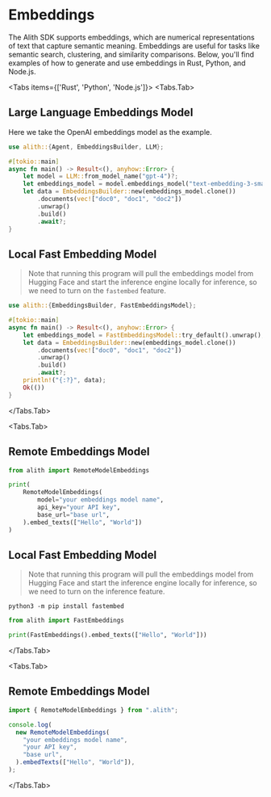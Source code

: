 
# Embeddings

The Alith SDK supports embeddings, which are numerical representations of text that capture semantic meaning. Embeddings are useful for tasks like semantic search, clustering, and similarity comparisons. Below, you'll find examples of how to generate and use embeddings in Rust, Python, and Node.js.

<Tabs items={['Rust', 'Python', 'Node.js']}>
  <Tabs.Tab>

## Large Language Embeddings Model

Here we take the OpenAI embeddings model as the example.

```rust
use alith::{Agent, EmbeddingsBuilder, LLM};

#[tokio::main]
async fn main() -> Result<(), anyhow::Error> {
    let model = LLM::from_model_name("gpt-4")?;
    let embeddings_model = model.embeddings_model("text-embedding-3-small");
    let data = EmbeddingsBuilder::new(embeddings_model.clone())
        .documents(vec!["doc0", "doc1", "doc2"])
        .unwrap()
        .build()
        .await?;
}
```

## Local Fast Embedding Model

> Note that running this program will pull the embeddings model from Hugging Face and start the inference engine locally for inference, so we need to turn on the `fastembed` feature.

```rust
use alith::{EmbeddingsBuilder, FastEmbeddingsModel};

#[tokio::main]
async fn main() -> Result<(), anyhow::Error> {
    let embeddings_model = FastEmbeddingsModel::try_default().unwrap();
    let data = EmbeddingsBuilder::new(embeddings_model.clone())
        .documents(vec!["doc0", "doc1", "doc2"])
        .unwrap()
        .build()
        .await?;
    println!("{:?}", data);
    Ok(())
}
```

  </Tabs.Tab>

  <Tabs.Tab>

## Remote Embeddings Model

```python
from alith import RemoteModelEmbeddings

print(
    RemoteModelEmbeddings(
        model="your embeddings model name",
        api_key="your API key",
        base_url="base url",
    ).embed_texts(["Hello", "World"])
)
```

## Local Fast Embedding Model

> Note that running this program will pull the embeddings model from Hugging Face and start the inference engine locally for inference, so we need to turn on the inference feature.

```shell
python3 -m pip install fastembed
```

```python
from alith import FastEmbeddings

print(FastEmbeddings().embed_texts(["Hello", "World"]))
```

  </Tabs.Tab>

  <Tabs.Tab>

## Remote Embeddings Model

```typescript
import { RemoteModelEmbeddings } from ".alith";

console.log(
  new RemoteModelEmbeddings(
    "your embeddings model name",
    "your API key",
    "base url",
  ).embedTexts(["Hello", "World"]),
);
```

</Tabs.Tab>
</Tabs>
